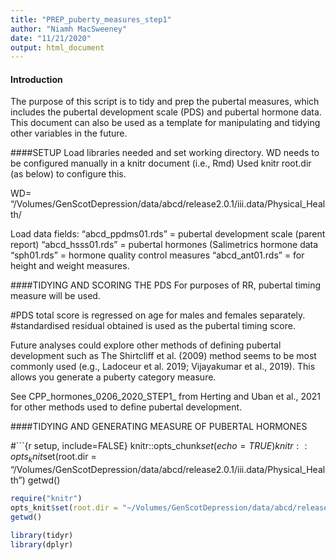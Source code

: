 ```yaml
---
title: "PREP_puberty_measures_step1"
author: "Niamh MacSweeney"
date: "11/21/2020"
output: html_document
---
```

#### Introduction
The purpose of this script is to tidy and prep the pubertal measures, which includes the pubertal development scale (PDS) and pubertal hormone data. This document can also be used as a template for manipulating and tidying other variables in the future. 

####SETUP
Load libraries needed and set working directory. WD needs to be configured manually in a knitr document (i.e., Rmd)
Used knitr root.dir (as below) to configure this. 

WD= "/Volumes/GenScotDepression/data/abcd/release2.0.1/iii.data/Physical_Health/

Load data fields: "abcd_ppdms01.rds" = pubertal development scale (parent report)
                  "abcd_hsss01.rds" = pubertal hormones (Salimetrics hormone data
                  "sph01.rds" = hormone quality control measures
                 "abcd_ant01.rds" = for height and weight measures. 



####TIDYING AND SCORING THE PDS
For purposes of RR, pubertal timing measure will be used. 

#PDS total score is regressed on age for males and females separately.
#standardised residual obtained is used as the pubertal timing score.

Future analyses could explore other methods of defining pubertal development such as 
The Shirtcliff et al. (2009) method seems to be most commonly used (e.g., Ladoceur et al. 2019; Vijayakumar et al., 2019). This allows you generate a puberty category measure. 

See CPP_hormones_0206_2020_STEP1_ from Herting and Uban et al., 2021 for other methods used to define pubertal development. 

####TIDYING AND GENERATING MEASURE OF PUBERTAL HORMONES



#```{r setup, include=FALSE}
knitr::opts_chunk$set(echo = TRUE)
knitr::opts_knit$set(root.dir = "/Volumes/GenScotDepression/data/abcd/release2.0.1/iii.data/Physical_Health")
getwd()

```r
require("knitr")
opts_knit$set(root.dir = "~/Volumes/GenScotDepression/data/abcd/release2.0.1/iii.data/Physical_Health/")
getwd()

library(tidyr)
library(dplyr)

```



